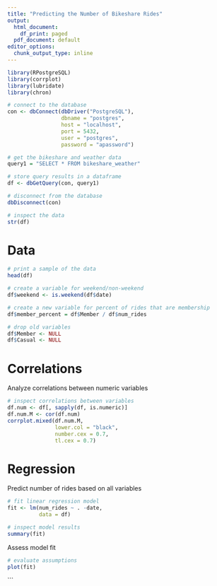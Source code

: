 ```yaml
---
title: "Predicting the Number of Bikeshare Rides"
output:
  html_document:
    df_print: paged
  pdf_document: default
editor_options:
  chunk_output_type: inline
---
```


```r
library(RPostgreSQL)
library(corrplot)
library(lubridate)
library(chron)
```

```r
# connect to the database
con <- dbConnect(dbDriver("PostgreSQL"), 
                 dbname = "postgres",
                 host = "localhost", 
                 port = 5432,
                 user = "postgres", 
                 password = "apassword")

# get the bikeshare and weather data
query1 = "SELECT * FROM bikeshare_weather"

# store query results in a dataframe 
df <- dbGetQuery(con, query1)

# disconnect from the database
dbDisconnect(con)
```

```r
# inspect the data
str(df)
```

# Data

```r
# print a sample of the data
head(df)
```

```r
# create a variable for weekend/non-weekend
df$weekend <- is.weekend(df$date)

# create a new variable for percent of rides that are membership
df$member_percent = df$Member / df$num_rides

# drop old variables
df$Member <- NULL
df$Casual <- NULL
```


# Correlations

Analyze correlations between numeric variables

```r
# inspect correlations between variables
df.num <- df[, sapply(df, is.numeric)]
df.num.M <- cor(df.num)
corrplot.mixed(df.num.M, 
               lower.col = "black", 
               number.cex = 0.7,
               tl.cex = 0.7)
```

# Regression

Predict number of rides based on all variables

```r
# fit linear regression model
fit <- lm(num_rides ~ . -date,
          data = df)

# inspect model results
summary(fit)
```

Assess model fit

```r
# evaluate assumptions
plot(fit)
```
```

